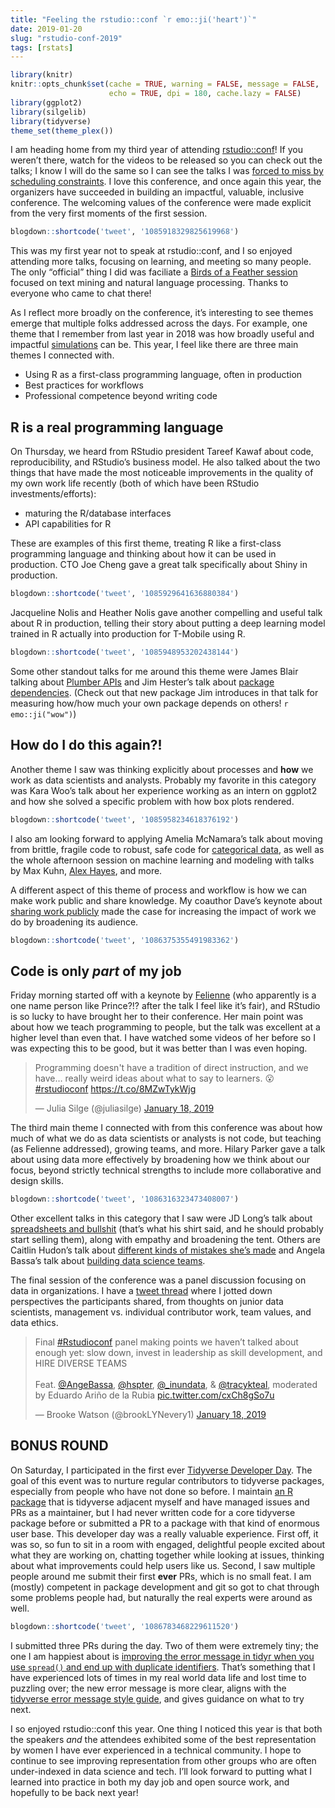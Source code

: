 ```yaml
---
title: "Feeling the rstudio::conf `r emo::ji('heart')`"
date: 2019-01-20
slug: "rstudio-conf-2019"
tags: [rstats]
---
```


```r
library(knitr)
knitr::opts_chunk$set(cache = TRUE, warning = FALSE, message = FALSE, 
                      echo = TRUE, dpi = 180, cache.lazy = FALSE)
library(ggplot2)
library(silgelib)
library(tidyverse)
theme_set(theme_plex())
```


I am heading home from my third year of attending [rstudio::conf](https://www.rstudio.com/conference/)! If you weren't there, watch for the videos to be released so you can check out the talks; I know I will do the same so I can see the talks I was [forced to miss by scheduling constraints](https://twitter.com/malco_barrett/status/1084276428902780928). I love this conference, and once again this year, the organizers have succeeded in building an impactful, valuable, inclusive conference. The welcoming values of the conference were made explicit from the very first moments of the first session.

```r
blogdown::shortcode('tweet', '1085918329825619968')
```

This was my first year not to speak at rstudio::conf, and I so enjoyed attending more talks, focusing on learning, and meeting so many people. The only "official" thing I did was faciliate a [Birds of a Feather session](https://twitter.com/Data_Sue_ATX/status/1085942474022047744) focused on text mining and natural language processing. Thanks to everyone who came to chat there!

As I reflect more broadly on the conference, it's interesting to see themes emerge that multiple folks addressed across the days. For example, one theme that I remember from last year in 2018 was how broadly useful and impactful [simulations](https://www.rstudio.com/resources/videos/to-the-tidyverse-and-beyond/) can be. This year, I feel like there are three main themes I connected with.

- Using R as a first-class programming language, often in production
- Best practices for workflows
- Professional competence beyond writing code

## R is a real programming language

On Thursday, we heard from RStudio president Tareef Kawaf about code, reproducibility, and RStudio's business model. He also talked about the two things that have made the most noticeable improvements in the quality of my own work life recently (both of which have been RStudio investments/efforts):

- maturing the R/database interfaces
- API capabilities for R

These are examples of this first theme, treating R like a first-class programming language and thinking about how it can be used in production. CTO Joe Cheng gave a great talk specifically about Shiny in production.

```r
blogdown::shortcode('tweet', '1085929641636880384')
```

Jacqueline Nolis and Heather Nolis gave another compelling and useful talk about R in production, telling their story about putting a deep learning model trained in R actually into production for T-Mobile using R.

```r
blogdown::shortcode('tweet', '1085948953202438144')
```

Some other standout talks for me around this theme were James Blair talking about [Plumber APIs](https://twitter.com/Blair09M/status/1086310141031579648) and Jim Hester's talk about [package dependencies](https://twitter.com/jimhester_/status/1086317260963225600). (Check out that new package Jim introduces in that talk for measuring how/how much your own package depends on others! `r emo::ji("wow")`)

## How do I do this again?!

Another theme I saw was thinking explicitly about processes and **how** we work as data scientists and analysts. Probably my favorite in this category was Kara Woo's talk about her experience working as an intern on ggplot2 and how she solved a specific problem with how box plots rendered.

```r
blogdown::shortcode('tweet', '1085958234618376192')
```

I also am looking forward to applying Amelia McNamara's talk about moving from brittle, fragile code to robust, safe code for [categorical data](https://twitter.com/AmeliaMN/status/1085961197994889216), as well as the whole afternoon session on machine learning and modeling with talks by Max Kuhn, [Alex Hayes](https://twitter.com/alexpghayes/status/1086020425598017538), and more.

A different aspect of this theme of process and workflow is how we can make work public and share knowledge. My coauthor Dave's keynote about [sharing work publicly](http://bit.ly/drob-rstudio-2019) made the case for increasing the impact of work we do by broadening its audience.

```r
blogdown::shortcode('tweet', '1086375355491983362')
```


## Code is only *part* of my job

Friday morning started off with a keynote by [Felienne](http://www.felienne.com/) (who apparently is a one name person like Prince?!? after the talk I feel like it's fair), and RStudio is so lucky to have brought her to their conference. Her main point was about how we teach programming to people, but the talk was excellent at a higher level than even that. I have watched some videos of her before so I was expecting this to be good, but it was better than I was even hoping.

<blockquote class="twitter-tweet" data-conversation="none" data-lang="en"><p lang="en" dir="ltr">Programming doesn&#39;t have a tradition of direct instruction, and we have... really weird ideas about what to say to learners. 😮 <a href="https://twitter.com/hashtag/rstudioconf?src=hash&amp;ref_src=twsrc%5Etfw">#rstudioconf</a> <a href="https://t.co/8MZwTykWjg">https://t.co/8MZwTykWjg</a></p>&mdash; Julia Silge (@juliasilge) <a href="https://twitter.com/juliasilge/status/1086286040216887296?ref_src=twsrc%5Etfw">January 18, 2019</a></blockquote>
<script async src="https://platform.twitter.com/widgets.js" charset="utf-8"></script>

The third main theme I connected with from this conference was about how much of what we do as data scientists or analysts is not code, but teaching (as Felienne addressed), growing teams, and more. Hilary Parker gave a talk about using data more effectively by broadening how we think about our focus, beyond strictly technical strengths to include more collaborative and design skills.

```r
blogdown::shortcode('tweet', '1086316323473408007')
```


Other excellent talks in this category that I saw were JD Long's talk about [spreadsheets and bullshit](https://twitter.com/CMastication/status/1086351419316363264) (that's what his shirt said, and he should probably start selling them), along with empathy and broadening the tent. Others are Caitlin Hudon's talk about [different kinds of mistakes she's made](https://twitter.com/juliasilge/status/1086340177704951809) and Angela Bassa's talk about [building data science teams](https://twitter.com/juliasilge/status/1086318410135465984).

The final session of the conference was a panel discussion focusing on data in organizations. I have a [tweet thread](https://twitter.com/juliasilge/status/1086389982019969024) where I jotted down perspectives the participants shared, from thoughts on junior data scientists, management vs. individual contributor work, team values, and data ethics.

<blockquote class="twitter-tweet" data-conversation="none" data-lang="en"><p lang="en" dir="ltr">Final <a href="https://twitter.com/hashtag/Rstudioconf?src=hash&amp;ref_src=twsrc%5Etfw">#Rstudioconf</a> panel making points we haven’t talked about enough yet: slow down, invest in leadership as skill development, and HIRE DIVERSE TEAMS <br><br>Feat. <a href="https://twitter.com/AngeBassa?ref_src=twsrc%5Etfw">@AngeBassa</a>, <a href="https://twitter.com/hspter?ref_src=twsrc%5Etfw">@hspter</a>, <a href="https://twitter.com/_inundata?ref_src=twsrc%5Etfw">@_inundata</a>, &amp; <a href="https://twitter.com/tracykteal?ref_src=twsrc%5Etfw">@tracykteal</a>, moderated by Eduardo Ariño de la Rubia <a href="https://t.co/cxCh8gSo7u">pic.twitter.com/cxCh8gSo7u</a></p>&mdash; Brooke Watson (@brookLYNevery1) <a href="https://twitter.com/brookLYNevery1/status/1086399588431511552?ref_src=twsrc%5Etfw">January 18, 2019</a></blockquote>
<script async src="https://platform.twitter.com/widgets.js" charset="utf-8"></script>


## BONUS ROUND

On Saturday, I participated in the first ever [Tidyverse Developer Day](https://www.tidyverse.org/articles/2018/08/tidyverse-developer-day/). The goal of this event was to nurture regular contributors to tidyverse packages, especially from people who have not done so before. I maintain [an R package](https://github.com/juliasilge/tidytext) that is tidyverse adjacent myself and have managed issues and PRs as a maintainer, but I had never written code for a core tidyverse package before or submitted a PR to a package with that kind of enormous user base. This developer day was a really valuable experience. First off, it was so, so fun to sit in a room with engaged, delightful people excited about what they are working on, chatting together while looking at issues, thinking about what improvements could help users like us. Second, I saw multiple people around me submit their first **ever** PRs, which is no small feat. I am (mostly) competent in package development and git so got to chat through some problems people had, but naturally the real experts were around as well.


```r
blogdown::shortcode('tweet', '1086783468229611520')
```

I submitted three PRs during the day. Two of them were extremely tiny; the one I am happiest about is [improving the error message in tidyr when you use `spread()` and end up with duplicate identifiers](https://github.com/tidyverse/tidyr/pull/534). That's something that I have experienced lots of times in my real world data life and lost time to puzzling over; the new error message is more clear, aligns with the [tidyverse error message style guide](https://style.tidyverse.org/error-messages.html), and gives guidance on what to try next.


I so enjoyed rstudio::conf this year. One thing I noticed this year is that both the speakers *and* the attendees exhibited some of the best representation by women I have ever experienced in a technical community. I hope to continue to see improving representation from other groups who are often under-indexed in data science and tech. I'll look forward to putting what I learned into practice in both my day job and open source work, and hopefully to be back next year!
